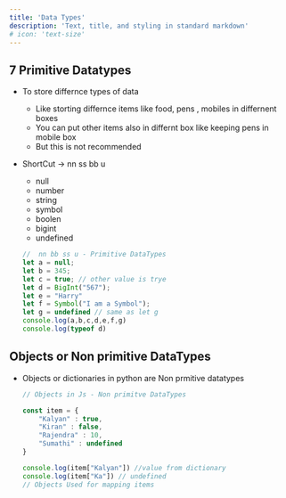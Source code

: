 ```yaml
---
title: 'Data Types'
description: 'Text, title, and styling in standard markdown'
# icon: 'text-size'
---
```

## 7 Primitive Datatypes
- To store differnce types of data
    - Like storting differnce items like food, pens , mobiles in differnent boxes
    - You can put other items also in differnt box like keeping pens in mobile box 
    - But this is not recommended
- ShortCut -> nn ss bb u
    - null
    - number
    - string
    - symbol
    - boolen
    - bigint
    - undefined
 
    ```js
    //  nn bb ss u - Primitive DataTypes
    let a = null;
    let b = 345;
    let c = true; // other value is trye
    let d = BigInt("567");
    let e = "Harry"
    let f = Symbol("I am a Symbol");
    let g = undefined // same as let g
    console.log(a,b,c,d,e,f,g)
    console.log(typeof d)
    ```
## Objects or Non primitive DataTypes

- Objects or dictionaries in python are Non prmitive datatypes
    ```js
    // Objects in Js - Non primitve DataTypes

    const item = {
        "Kalyan" : true,
        "Kiran" : false,
        "Rajendra" : 10,
        "Sumathi" : undefined
    }

    console.log(item["Kalyan"]) //value from dictionary
    console.log(item["Ka"]) // undefined
    // Objects Used for mapping items 
    ```

